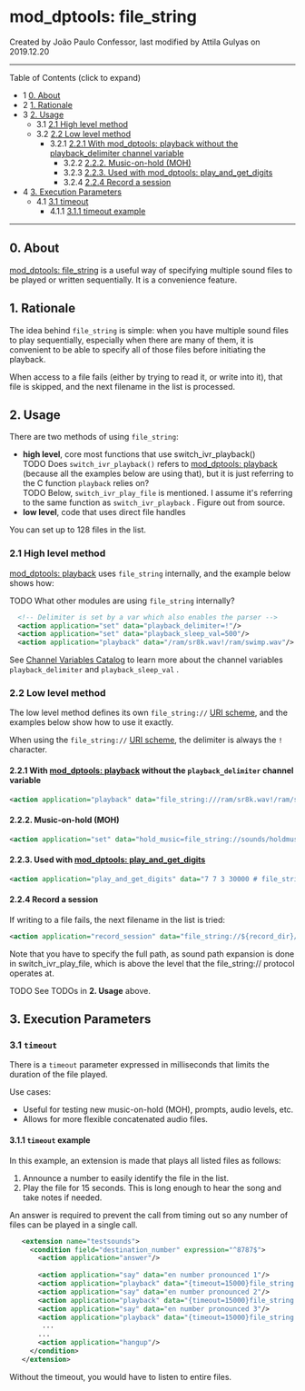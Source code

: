 
# mod_dptools: file_string 

 Created by  João Paulo Confessor, last modified by  Attila Gulyas on 2019.12.20

---

Table of Contents (click to expand)

* 1 [0\. About](#0-about)
* 2 [1\. Rationale](#1-rationale)
* 3 [2\. Usage](#2-usage)  
   * 3.1 [2.1 High level method](#21-high-level-method)  
   * 3.2 [2.2 Low level method](#22-low-level-method)  
      * 3.2.1 [2.2.1 With mod\_dptools: playback without the playback\_delimiter channel variable](#221-with-mod_dptools-playback6586776html-without-the-playback_delimiter-channel-variable)  
         * 3.2.2 [2.2.2\. Music-on-hold (MOH)](#222-music-on-hold-moh)  
         * 3.2.3 [2.2.3\. Used with mod\_dptools: play\_and\_get\_digits](#-freeswitch--mod_dptools-file_string-)  
         * 3.2.4 [2.2.4 Record a session](#224-record-a-session)
* 4 [3\. Execution Parameters](#3-execution-parameters)  
   * 4.1 [3.1 timeout](#31-timeout-)  
      * 4.1.1 [3.1.1 timeout example](#311-timeout-example)

---

## 0\. About

[mod\_dptools: file\_string](./6586646.mdx#0-about) is a useful way of specifying multiple sound files to be played or written sequentially. It is a convenience feature.

## 1\. Rationale

The idea behind `file_string` is simple: when you have multiple sound files to play sequentially, especially when there are many of them, it is convenient to be able to specify all of those files before initiating the playback.

When access to a file fails (either by trying to read it, or write into it), that file is skipped, and the next filename in the list is processed.

## 2\. Usage

There are two methods of using `file_string`:

* **high level**, core most functions that use switch\_ivr\_playback()  
TODO Does `switch_ivr_playback()` refers to [mod\_dptools: playback](./6586776.mdx#0-about) (because all the examples below are using that), but it is just referring to the C function `playback` relies on?  
TODO Below, `switch_ivr_play_file` is mentioned. I assume it's referring to the same function as `switch_ivr_playback` . Figure out from source.
* **low level**, code that uses direct file handles

You can set up to 128 files in the list.

### 2.1 High level method

[mod\_dptools: playback](./6586776.mdx#0-about) uses `file_string` internally, and the example below shows how:

TODO What other modules are using `file_string` internally?

```xml
  <!-- Delimiter is set by a var which also enables the parser -->
  <action application="set" data="playback_delimiter=!"/>
  <action application="set" data="playback_sleep_val=500"/>
  <action application="playback" data="/ram/sr8k.wav!/ram/swimp.wav"/> 
```

See [Channel Variables Catalog](../../../Channel-Variables-Catalog/index.mdx#comments) to learn more about the channel variables `playback_delimiter` and `playback_sleep_val` .

### 2.2 Low level method

The low level method defines its own `file_string://` [URI scheme](../../Introduction/Glossary_13173966.mdx#uri-scheme), and the examples below show how to use it exactly.

When using the `file_string://` [URI scheme](../../Introduction/Glossary_13173966.mdx#uri-scheme), the delimiter is always the `!` character.

#### 2.2.1 With [mod_dptools: playback](./6586776.mdx#0-about) without the `playback_delimiter` channel variable

```xml
<action application="playback" data="file_string:///ram/sr8k.wav!/ram/swimp.wav"/> 
```

#### 2.2.2\. Music-on-hold (MOH)

```xml
<action application="set" data="hold_music=file_string://sounds/holdmusic1.wav!sounds/yourcallisimportant.wav" />
```

#### 2.2.3\. Used with [mod_dptools: play_and_get_digits](./6586933.mdx#about)

```xml
<action application="play_and_get_digits" data="7 7 3 30000 # file_string://${sound_prefix}/voicemail/8000/vm-hello.wav!${sound_prefix}/conference/8000/conf-pin.wav /invalid.wav ivrsel \d+"/>
```

#### 2.2.4 Record a session

If writing to a file fails, the next filename in the list is tried:

```xml
<action application="record_session" data="file_string://${record_dir}/${record_filename}!${backup_record_dir}/${record_filename}"/>
```

Note that you have to specify the full path, as sound path expansion is done in switch\_ivr\_play\_file, which is above the level that the file\_string:// protocol operates at.

TODO See TODOs in **2\. Usage** above.

## 3\. Execution Parameters

### 3.1 `timeout` 

There is a `timeout` parameter expressed in milliseconds that limits the duration of the file played.

Use cases:

* Useful for testing new music-on-hold (MOH), prompts, audio levels, etc.
* Allows for more flexible concatenated audio files.

#### 3.1.1 `timeout` example

In this example, an extension is made that plays all listed files as follows:

1. Announce a number to easily identify the file in the list.
2. Play the file for 15 seconds. This is long enough to hear the song and take notes if needed.

An answer is required to prevent the call from timing out so any number of files can be played in a single call.

```xml
   <extension name="testsounds">
     <condition field="destination_number" expression="^8787$">
       <action application="answer"/>
       
       <action application="say" data="en number pronounced 1"/>
       <action application="playback" data="{timeout=15000}file_string://${sound_dir}/music/8000/music1.wav"/>
       <action application="say" data="en number pronounced 2"/>
       <action application="playback" data="{timeout=15000}file_string://${sound_dir}/music/8000/music2.wav"/>
       <action application="say" data="en number pronounced 3"/>
       <action application="playback" data="{timeout=15000}file_string://${sound_dir}/music/8000/music3.wav"/>
        ...
       ...
       <action application="hangup"/>
     </condition>
   </extension>
```

Without the timeout, you would have to listen to entire files.

  

